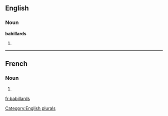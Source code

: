==English==

===Noun===
'''babillards'''

# {{plural of|[[babillard]]}}

[[Category:English plurals]]

----

==French==

===Noun===
{{infl|fr|plural}} {{m|p}}

# {{plural of|babillard|lang=French}}

[[fr:babillards]]